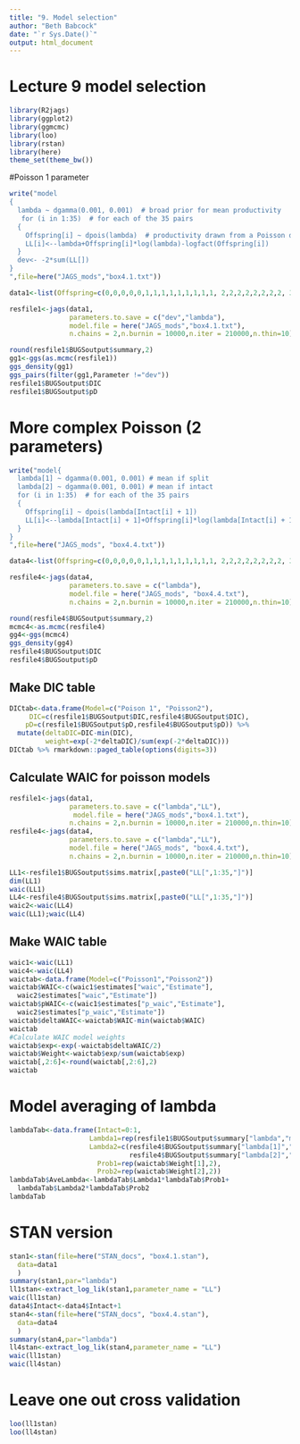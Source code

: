```yaml
---
title: "9. Model selection"
author: "Beth Babcock"
date: "`r Sys.Date()`"
output: html_document
---
```


# Lecture 9 model selection

```r
library(R2jags)
library(ggplot2)
library(ggmcmc)
library(loo)
library(rstan)
library(here)
theme_set(theme_bw())
```

#Poisson 1 parameter

```r
write("model
{
  lambda ~ dgamma(0.001, 0.001)  # broad prior for mean productivity
   for (i in 1:35)  # for each of the 35 pairs
  {
    Offspring[i] ~ dpois(lambda)  # productivity drawn from a Poisson dist'n
    LL[i]<--lambda+Offspring[i]*log(lambda)-logfact(Offspring[i])
  }
  dev<- -2*sum(LL[])
}
",file=here("JAGS_mods","box4.1.txt"))

data1<-list(Offspring=c(0,0,0,0,0,1,1,1,1,1,1,1,1,1, 2,2,2,2,2,2,2,2, 3,3, 5, 0,0,0,0,0, 1,1,1,1, 2))

resfile1<-jags(data1,
               parameters.to.save = c("dev","lambda"),
               model.file = here("JAGS_mods","box4.1.txt"),
               n.chains = 2,n.burnin = 10000,n.iter = 210000,n.thin=10)

round(resfile1$BUGSoutput$summary,2)
gg1<-ggs(as.mcmc(resfile1))
ggs_density(gg1)
ggs_pairs(filter(gg1,Parameter !="dev"))
resfile1$BUGSoutput$DIC
resfile1$BUGSoutput$pD
```


# More complex Poisson (2 parameters)

```r
write("model{
  lambda[1] ~ dgamma(0.001, 0.001) # mean if split
  lambda[2] ~ dgamma(0.001, 0.001) # mean if intact
  for (i in 1:35)  # for each of the 35 pairs
  {
    Offspring[i] ~ dpois(lambda[Intact[i] + 1])  
    LL[i]<--lambda[Intact[i] + 1]+Offspring[i]*log(lambda[Intact[i] + 1])-logfact(Offspring[i])
  }
}
",file=here("JAGS_mods", "box4.4.txt"))

data4<-list(Offspring=c(0,0,0,0,0,1,1,1,1,1,1,1,1,1, 2,2,2,2,2,2,2,2, 3,3, 5, 0,0,0,0,0, 1,1,1,1, 2), Intact=c(1,1,1,1,1,1,1,1,1,1,1,1,1,1,1,1,1,1,1,1,1,1,1,1,1, 0,0,0,0,0,0,0,0,0,0))

resfile4<-jags(data4,
               parameters.to.save = c("lambda"),
               model.file = here("JAGS_mods", "box4.4.txt"),
               n.chains = 2,n.burnin = 10000,n.iter = 210000,n.thin=10)

round(resfile4$BUGSoutput$summary,2)
mcmc4<-as.mcmc(resfile4)
gg4<-ggs(mcmc4)
ggs_density(gg4)
resfile4$BUGSoutput$DIC
resfile4$BUGSoutput$pD
```

## Make DIC table

```r
DICtab<-data.frame(Model=c("Poison 1", "Poisson2"),
     DIC=c(resfile1$BUGSoutput$DIC,resfile4$BUGSoutput$DIC),
    pD=c(resfile1$BUGSoutput$pD,resfile4$BUGSoutput$pD)) %>%
  mutate(deltaDIC=DIC-min(DIC),
         weight=exp(-2*deltaDIC)/sum(exp(-2*deltaDIC)))
DICtab %>% rmarkdown::paged_table(options(digits=3))
```

## Calculate WAIC for poisson models

```r
resfile1<-jags(data1,
               parameters.to.save = c("lambda","LL"),
                model.file = here("JAGS_mods","box4.1.txt"),
               n.chains = 2,n.burnin = 10000,n.iter = 210000,n.thin=10)
resfile4<-jags(data4,
               parameters.to.save = c("lambda","LL"),
               model.file = here("JAGS_mods", "box4.4.txt"),
               n.chains = 2,n.burnin = 10000,n.iter = 210000,n.thin=10)

LL1<-resfile1$BUGSoutput$sims.matrix[,paste0("LL[",1:35,"]")]
dim(LL1)
waic(LL1)
LL4<-resfile4$BUGSoutput$sims.matrix[,paste0("LL[",1:35,"]")]
waic2<-waic(LL4)
waic(LL1);waic(LL4)
```

## Make WAIC table

```r
waic1<-waic(LL1)
waic4<-waic(LL4)
waictab<-data.frame(Model=c("Poisson1","Poisson2"))
waictab$WAIC<-c(waic1$estimates["waic","Estimate"],
  waic2$estimates["waic","Estimate"])
waictab$pWAIC<-c(waic1$estimates["p_waic","Estimate"],
  waic2$estimates["p_waic","Estimate"])
waictab$deltaWAIC<-waictab$WAIC-min(waictab$WAIC)
waictab
#Calculate WAIC model weights
waictab$exp<-exp(-waictab$deltaWAIC/2)
waictab$Weight<-waictab$exp/sum(waictab$exp)
waictab[,2:6]<-round(waictab[,2:6],2)
waictab
```

# Model averaging of lambda

```r
lambdaTab<-data.frame(Intact=0:1,
                    Lambda1=rep(resfile1$BUGSoutput$summary["lambda","mean"],2),
                    Lambda2=c(resfile4$BUGSoutput$summary["lambda[1]","mean"],
                              resfile4$BUGSoutput$summary["lambda[2]","mean"]),
                      Prob1=rep(waictab$Weight[1],2),
                      Prob2=rep(waictab$Weight[2],2))
lambdaTab$AveLambda<-lambdaTab$Lambda1*lambdaTab$Prob1+
  lambdaTab$Lambda2*lambdaTab$Prob2
lambdaTab
```
# STAN version

```r
stan1<-stan(file=here("STAN_docs", "box4.1.stan"),
  data=data1
  )
summary(stan1,par="lambda")
ll1stan<-extract_log_lik(stan1,parameter_name = "LL")
waic(ll1stan)
data4$Intact<-data4$Intact+1
stan4<-stan(file=here("STAN_docs", "box4.4.stan"),
  data=data4
  )
summary(stan4,par="lambda")
ll4stan<-extract_log_lik(stan4,parameter_name = "LL")
waic(ll1stan)
waic(ll4stan)

```

# Leave one out cross validation

```r
loo(ll1stan)
loo(ll4stan)

```
